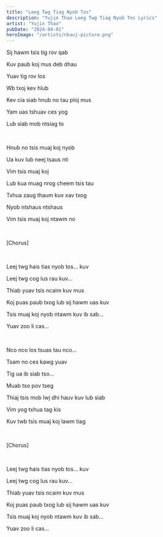 ```yaml
---
title: "Leeg Twg Tiag Nyob Tos"
description: "Yujin Thao Leeg Twg Tiag Nyob Tos Lyrics"
artist: "Yujin Thao"
pubDate: "2024-04-01"
heroImage: "/artists/nkauj-picture.png"
---
```


Sij hawm tsis tig rov qab

Kuv paub koj mus deb dhau

Yuav tig rov los

Wb txoj kev hlub

Kev cia siab hnub no tau ploj mus

Yam uas tshuav ces yog

Lub siab mob ntsiag to

<br />

Hnub no tsis muaj koj nyob

Ua kuv lub neej tsaus nti

Vim tsis muaj koj

Lub kua muag nrog cheem tsis tau

Txhua zaug thaum kuv xav txog

Nyob ntshaus ntshaus

Vim tsis muaj koj ntawm no

<br />

[Chorus]

<br />

Leej twg hais tias nyob tos... kuv

Leej twg cog lus rau kuv...

Thiab yuav tsis ncaim kuv mus

Koj puas paub txog lub sij hawm uas kuv

Tsis muaj koj nyob ntawm kuv ib sab...

Yuav zoo li cas...

<br />

Nco nco los tsuas tau nco...

Tsam no ces kawg yuav

Tig ua ib siab tso...

Muab tso pov tseg

Thiaj tsis mob lwj dhi hauv kuv lub siab

Vim yog txhua tag kis

Kuv twb tsis muaj koj lawm tiag

<br />

[Chorus]

<br />

Leej twg hais tias nyob tos... kuv

Leej twg cog lus rau kuv...

Thiab yuav tsis ncaim kuv mus

Koj puas paub txog lub sij hawm uas kuv

Tsis muaj koj nyob ntawm kuv ib sab...

Yuav zoo li cas...
